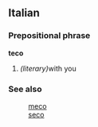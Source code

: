 ==Italian==
===Prepositional phrase===
'''teco'''
#''(literary)''with you

===See also===
:[[meco]]
:[[seco]]